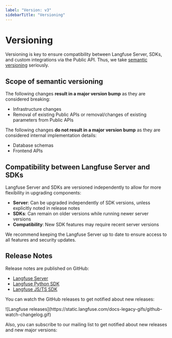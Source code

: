 ```yaml
---
label: "Version: v3"
sidebarTitle: "Versioning"
---
```


# Versioning

Versioning is key to ensure compatibility between Langfuse Server, SDKs, and custom integrations via the Public API. Thus, we take [semantic versioning](https://semver.org/) seriously.

## Scope of semantic versioning

The following changes **result in a major version bump** as they are considered breaking:

- Infrastructure changes
- Removal of existing Public APIs or removal/changes of existing parameters from Public APIs

The following changes **do not result in a major version bump** as they are considered internal implementation details:

- Database schemas
- Frontend APIs

## Compatibility between Langfuse Server and SDKs

Langfuse Server and SDKs are versioned independently to allow for more flexibility in upgrading components:

- **Server**: Can be upgraded independently of SDK versions, unless explicitly noted in release notes
- **SDKs**: Can remain on older versions while running newer server versions
- **Compatibility**: New SDK features may require recent server versions

We recommend keeping the Langfuse Server up to date to ensure access to all features and security updates.

## Release Notes

Release notes are published on GitHub:

- [Langfuse Server](https://github.com/langfuse/langfuse/releases)
- [Langfuse Python SDK](https://github.com/langfuse/langfuse-python/releases)
- [Langfuse JS/TS SDK](https://github.com/langfuse/langfuse-js/releases)

You can watch the GitHub releases to get notified about new releases:

<Frame className="max-w-md block">
  ![Langfuse
  releases](https://static.langfuse.com/docs-legacy-gifs/github-watch-changelog.gif)
</Frame>

Also, you can subscribe to our mailing list to get notified about new releases and new major versions:


<ProductUpdateSignup source="self-host versioning" className="my-3 max-w-sm" />
